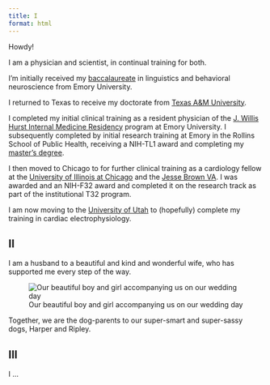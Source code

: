 ```yaml
---
title: I
format: html
---
```


Howdy!

I am a physician and scientist, in continual training for both.

I'm initially received my [baccalaureate](http://linguistics.emory.edu/home/) in linguistics and behavioral neuroscience from Emory University.

I returned to Texas to receive my doctorate from [Texas A&M University](https://medicine.tamu.edu).

I completed my initial clinical training as a resident physician of the [J. Willis Hurst Internal Medicine Residency](https://med.emory.edu/departments/medicine/education/residency-program/index.html) program at Emory University. 
I subsequently completed by initial research training at Emory in the Rollins School of Public Health, receiving a NIH-TL1 award and completing my [master's degree](https://med.emory.edu/departments/biomedical-informatics/education/masters.html).

I then moved to Chicago to for further clinical training as a cardiology fellow at the [University of Illinois at Chicago](https://chicago.medicine.uic.edu/departments/academic-departments/medicine/cardiology/education/fellowship-program/) and the [Jesse Brown VA](https://www.va.gov/chicago-health-care/locations/jesse-brown-department-of-veterans-affairs-medical-center/).
I was awarded and an NIH-F32 award and completed it on the research track as part of the institutional T32 program.

I am now moving to the [University of Utah](https://medicine.utah.edu/internal-medicine/cardiovascular-medicine) to (hopefully) complete my training in cardiac electrophysiology.

## II

I am a husband to a beautiful and kind and wonderful wife, who has supported me every step of the way.

![Our beautiful boy and girl accompanying us on our wedding day](./figures/family-photo-mahr.jpg)

Together, we are the dog-parents to our super-smart and super-sassy dogs, Harper and Ripley.

## III

I ...
